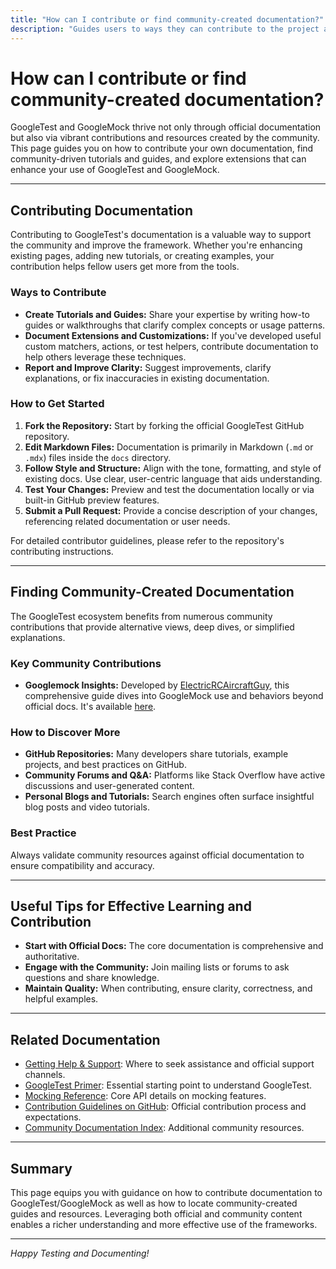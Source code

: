 ```yaml
---
title: "How can I contribute or find community-created documentation?"
description: "Guides users to ways they can contribute to the project and find community-driven tutorials, guides, and extensions for GoogleTest and GoogleMock."
---
```


# How can I contribute or find community-created documentation?

GoogleTest and GoogleMock thrive not only through official documentation but also via vibrant contributions and resources created by the community. This page guides you on how to contribute your own documentation, find community-driven tutorials and guides, and explore extensions that can enhance your use of GoogleTest and GoogleMock.

---

## Contributing Documentation

Contributing to GoogleTest's documentation is a valuable way to support the community and improve the framework. Whether you're enhancing existing pages, adding new tutorials, or creating examples, your contribution helps fellow users get more from the tools.

### Ways to Contribute

- **Create Tutorials and Guides:** Share your expertise by writing how-to guides or walkthroughs that clarify complex concepts or usage patterns.
- **Document Extensions and Customizations:** If you've developed useful custom matchers, actions, or test helpers, contribute documentation to help others leverage these techniques.
- **Report and Improve Clarity:** Suggest improvements, clarify explanations, or fix inaccuracies in existing documentation.

### How to Get Started

1. **Fork the Repository:** Start by forking the official GoogleTest GitHub repository.
2. **Edit Markdown Files:** Documentation is primarily in Markdown (`.md` or `.mdx`) files inside the `docs` directory.
3. **Follow Style and Structure:** Align with the tone, formatting, and style of existing docs. Use clear, user-centric language that aids understanding.
4. **Test Your Changes:** Preview and test the documentation locally or via built-in GitHub preview features.
5. **Submit a Pull Request:** Provide a concise description of your changes, referencing related documentation or user needs.

For detailed contributor guidelines, please refer to the repository's contributing instructions.

---

## Finding Community-Created Documentation

The GoogleTest ecosystem benefits from numerous community contributions that provide alternative views, deep dives, or simplified explanations.

### Key Community Contributions

- **Googlemock Insights:** Developed by [ElectricRCAircraftGuy](https://github.com/ElectricRCAircraftGuy), this comprehensive guide dives into GoogleMock use and behaviors beyond official docs. It's available [here](https://github.com/ElectricRCAircraftGuy/eRCaGuy_dotfiles/blob/master/googletest/insights.md).

### How to Discover More

- **GitHub Repositories:** Many developers share tutorials, example projects, and best practices on GitHub.
- **Community Forums and Q&A:** Platforms like Stack Overflow have active discussions and user-generated content.
- **Personal Blogs and Tutorials:** Search engines often surface insightful blog posts and video tutorials.

### Best Practice

Always validate community resources against official documentation to ensure compatibility and accuracy.

---

## Useful Tips for Effective Learning and Contribution

- **Start with Official Docs:** The core documentation is comprehensive and authoritative.
- **Engage with the Community:** Join mailing lists or forums to ask questions and share knowledge.
- **Maintain Quality:** When contributing, ensure clarity, correctness, and helpful examples.

---

## Related Documentation

- [Getting Help & Support](./getting-help-support.md): Where to seek assistance and official support channels.
- [GoogleTest Primer](../primer.md): Essential starting point to understand GoogleTest.
- [Mocking Reference](../reference/mocking.md): Core API details on mocking features.
- [Contribution Guidelines on GitHub](https://github.com/google/googletest/blob/main/CONTRIBUTING.md): Official contribution process and expectations.
- [Community Documentation Index](./community_created_documentation.md): Additional community resources.

---

## Summary

This page equips you with guidance on how to contribute documentation to GoogleTest/GoogleMock as well as how to locate community-created guides and resources. Leveraging both official and community content enables a richer understanding and more effective use of the frameworks.

---

*Happy Testing and Documenting!*